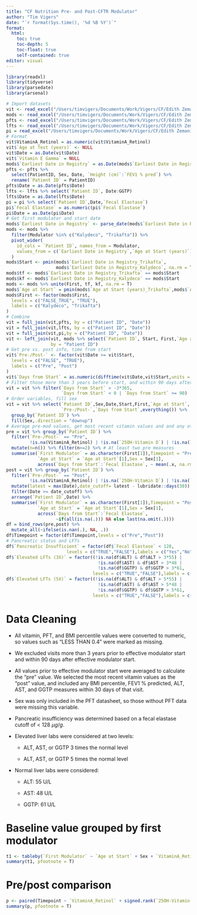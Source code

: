 ```yaml
---
title: "CF Nutrition Pre- and Post-CFTR Modulator"
author: "Tim Vigers"
date: "`r format(Sys.time(), '%d %B %Y')`"
format:
  html:
    toc: true
    toc-depth: 5
    toc-float: true
    self-contained: true
editor: visual
---
```


```r
library(readxl)
library(tidyverse)
library(parsedate)
library(arsenal)
```

```r
# Import datasets
vit <- read_excel("/Users/timvigers/Documents/Work/Vigers/CF/Edith Zemanick/CF Nutrition/Data_Raw/Report Vitamins_throughDecember2021_revised20220712.xlsx")
mods <- read_excel("/Users/timvigers/Documents/Work/Vigers/CF/Edith Zemanick/CF Nutrition/Data_Raw/Report CFTR Modulators_throughDecember2021.xlsx")
pfts <- read_excel("/Users/timvigers/Documents/Work/Vigers/CF/Edith Zemanick/CF Nutrition/Data_Raw/Report_PFTs_ThroughDecember2021.xlsx")
lfts <- read_excel("/Users/timvigers/Documents/Work/Vigers/CF/Edith Zemanick/CF Nutrition/Data_Raw/Report_LFTs_ThroughDecember2021.xlsx")
pi = read_excel("/Users/timvigers/Documents/Work/Vigers/CF/Edith Zemanick/CF Nutrition/Data_Raw/Report Fecal Elastase_throughDecember2021.xlsx")
# Format
vit$VitaminA_Retinol = as.numeric(vit$VitaminA_Retinol)
vit$`Age at Test (years)` <- NULL
vit$Date = as.Date(vit$Date)
vit$`Vitamin E Gamma` = NULL
mods$`Earliest Date in Registry` = as.Date(mods$`Earliest Date in Registry`)
pfts <- pfts %>%
  select(PatientID, Sex, Date, `Height (cm)`:`FEV1 % pred`) %>%
  rename(`Patient ID` = PatientID)
pfts$Date = as.Date(pfts$Date)
lfts <- lfts %>% select(`Patient ID`, Date:GGTP)
lfts$Date = as.Date(lfts$Date)
pi = pi %>% select(`Patient ID`,Date,`Fecal Elastase`)
pi$`Fecal Elastase` = as.numeric(pi$`Fecal Elastase`)
pi$Date = as.Date(pi$Date)
# Get first modulator and start date
mods$`Earliest Date in Registry` <- parse_date(mods$`Earliest Date in Registry`, approx = F)
mods <- mods %>%
  filter(Modulator %in% c("Kalydeco", "Trikafta")) %>%
  pivot_wider(
    id_cols = `Patient ID`, names_from = Modulator,
    values_from = c(`Earliest Date in Registry`,`Age at Start (years)`)
  )
mods$Start <- pmin(mods$`Earliest Date in Registry_Trikafta`, 
                   mods$`Earliest Date in Registry_Kalydeco`, na.rm = T)
mods$tf <- mods$`Earliest Date in Registry_Trikafta` == mods$Start
mods$kf <- mods$`Earliest Date in Registry_Kalydeco` == mods$Start
mods <- mods %>% unite(First, tf, kf, na.rm = T)
mods$`Age at Start` = pmin(mods$`Age at Start (years)_Trikafta`,mods$`Age at Start (years)_Kalydeco`,na.rm = T)
mods$First <- factor(mods$First,
  levels = c("FALSE_TRUE", "TRUE"),
  labels = c("Kalydeco", "Trikafta")
)
# Combine
vit = full_join(vit,pfts, by = c("Patient ID", "Date"))
vit = full_join(vit,lfts, by = c("Patient ID", "Date"))
vit = full_join(vit,pi,by = c("Patient ID", "Date"))
vit <- left_join(vit, mods %>% select(`Patient ID`, Start, First,`Age at Start`), 
                 by = "Patient ID")
# Get pre vs. post info, time from start
vit$`Pre-/Post-` <- factor(vit$Date >= vit$Start,
  levels = c("FALSE", "TRUE"),
  labels = c("Pre", "Post")
)
vit$`Days from Start` = as.numeric(difftime(vit$Date,vit$Start,units = "days"))
# Filter those more than 3 years before start, and within 90 days after start
vit = vit %>% filter(`Days from Start` > -3*365,
                     `Days from Start` < 0 | `Days from Start` >= 90)
# Order variables, fill sex
vit = vit %>% select(`Patient ID`,Sex,Date,Start,First,`Age at Start`,
                     `Pre-/Post-`,`Days from Start`,everything()) %>% 
  group_by(`Patient ID`) %>% 
  fill(Sex,.direction = "downup")
# Average pre-mod values, get most recent vitamin values and and any other variables within 30 days
pre = vit %>% group_by(`Patient ID`) %>% 
  filter(`Pre-/Post-` == "Pre",
         !is.na(VitaminA_Retinol) | !is.na(`25OH-Vitamin D`) | !is.na(`Vitamin E Alpha`)) %>%
  mutate(n=n()) %>% filter(n>=2) %>% # At least two pre measures
  summarise(`First Modulator` = as.character(First[1]),Timepoint = "Pre",
            `Age at Start` = `Age at Start`[1],Sex = Sex[1],
            across(`Days from Start`:`Fecal Elastase`, ~ mean(.x, na.rm = TRUE)))
post = vit %>% group_by(`Patient ID`) %>% 
  filter(`Pre-/Post-` == "Post",
         !is.na(VitaminA_Retinol) | !is.na(`25OH-Vitamin D`) | !is.na(`Vitamin E Alpha`)) %>%
  mutate(latest = max(Date),date_cutoff= latest - lubridate::days(30)) %>%
  filter(Date >= date_cutoff) %>% 
  arrange(`Patient ID`,Date) %>%
  summarise(`First Modulator` = as.character(First[1]),Timepoint = "Post",
            `Age at Start` = `Age at Start`[1],Sex = Sex[1],
            across(`Days from Start`:`Fecal Elastase`,
                   ~if(all(is.na(.))) NA else last(na.omit(.))))
df = bind_rows(pre,post) %>%
  mutate_all(~ifelse(is.nan(.), NA, .))
df$Timepoint = factor(df$Timepoint,levels = c("Pre","Post"))
# Pancreatic status and LFTs
df$`Pancreatic Insufficient` = factor(df$`Fecal Elastase` < 128,
                       levels = c("TRUE","FALSE"),labels = c("Yes","No"))
df$`Elevated LFTs (3X)` = factor((!is.na(df$ALT) & df$ALT > 3*55) | 
                                   !is.na(df$AST) & df$AST > 3*48 | 
                                   !is.na(df$GGTP) & df$GGTP > 3*61,
                                 levels = c("TRUE","FALSE"),labels = c("Yes","No"))
df$`Elevated LFTs (5X)` = factor((!is.na(df$ALT) & df$ALT > 5*55) | 
                                   !is.na(df$AST) & df$AST > 5*48 | 
                                   !is.na(df$GGTP) & df$GGTP > 5*61,
                                 levels = c("TRUE","FALSE"),labels = c("Yes","No"))
```

# Data Cleaning

-   All vitamin, PFT, and BMI percentile values were converted to numeric, so values such as "LESS THAN 0.4" were marked as missing.

-   We excluded visits more than 3 years prior to effective modulator start and within 90 days after effective modulator start.

-   All values prior to effective modulator start were averaged to calculate the "pre" value. We selected the most recent vitamin values as the "post" value, and included any BMI percentile, FEV1 % predicted, ALT, AST, and GGTP measures within 30 days of that visit.

-   Sex was only included in the PFT datasheet, so those without PFT data were missing this variable.

-   Pancreatic insufficiency was determined based on a fecal elastase cutoff of \< 128 $\mu g/g$.

-   Elevated liver labs were considered at two levels:

    -   ALT, AST, or GGTP 3 times the normal level

    -   ALT, AST, or GGTP 5 times the normal level

-   Normal liver labs were considered:

    -   ALT: 55 U/L

    -   AST: 48 U/L

    -   GGTP: 61 U/L

# Baseline value grouped by first modulator

```r
t1 <- tableby(`First Modulator` ~ `Age at Start` + Sex + `VitaminA_Retinol` + `25OH-Vitamin D` + `Vitamin E Alpha` + `FEV1 % pred` + `BMI percentile (CDC)` + `ALT` + `AST` + `GGTP` + `Elevated LFTs (3X)` + `Elevated LFTs (5X)` + `Fecal Elastase` + `Pancreatic Insufficient`,data = df[df$Timepoint == "Pre", ],numeric.stats = c("Nmiss","medianrange"))
summary(t1, pfootnote = T)
```

# Pre/post comparison

```r
p <- paired(Timepoint ~ `VitaminA_Retinol` + signed.rank(`25OH-Vitamin D`,"Nmiss","median","q1q3") + `Vitamin E Alpha` + `FEV1 % pred` + `BMI percentile (CDC)` + `ALT` + `AST` + `GGTP` + `Elevated LFTs (3X)` + `Elevated LFTs (5X)` + `Pancreatic Insufficient`,data = df, id = `Patient ID`)
summary(p, pfootnote = T)
```
